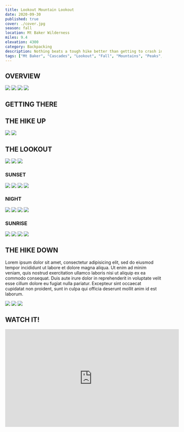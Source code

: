 ```yaml
---
title: Lookout Mountain Lookout
date: 2020-09-30
published: true
cover: ./cover.jpg
season: fall
location: Mt Baker Wilderness
miles: 9.4
elevation: 4300
category: Backpacking
description: Nothing beats a tough hike better than getting to crash in a real bed, surrounded by unbelievable views. Getting to camp overnight in a lookout is an incredible experience and it's even better with complete solitude and an incredible sunset and sunrise.
tags: ["Mt Baker", "Cascades", "Lookout", "Fall", "Mountains", "Peaks", "Summit", "Views", "Backpacking", "Hike", "NW Forest Pass", "Washington", "PNW"]
---
```


## OVERVIEW


![](./imgs/lookout_mountain_peak.jpg "")
![](./imgs/peaks.jpg "")
![](./imgs/ember_in_lookout.jpg "")
![](./imgs/sunset_lookout_mountain.jpg "")


## GETTING THERE


## THE HIKE UP

![](./imgs/lookout_mountain.jpg "")
![](./imgs/cascade_fog_beer.jpg "")


## THE LOOKOUT

![](./imgs/lookout_exterior.jpg "")
![](./imgs/golden_hour_in_lookout.jpg "")
![](./imgs/ember_looking_outside.jpg "")

### SUNSET
![](./imgs/sunset_over_mountains.jpg "")
![](./imgs/north_cascades_sunset_full_moon.jpg "")
![](./imgs/full_moon_mtns.jpg "")
![](./imgs/video_call_lookout.jpg "")


### NIGHT
![](./imgs/night_inside_lookout.jpg "")
![](./imgs/night_sky_from_firelookout.jpg "")
![](./imgs/starry_night_from_lookout.jpg "")
![](./imgs/northern_lights.jpg "")


### SUNRISE
![](./imgs/inside_lookout_sunrise.jpg "")
![](./imgs/dog_sunrise_in_lookout.jpg "")
![](./imgs/mountain_peaks_alpenglow.jpg "")
![](./imgs/mt_baker_alpenglow.jpg "")


## THE HIKE DOWN
Lorem ipsum dolor sit amet, consectetur adipisicing elit, sed do eiusmod tempor incididunt ut labore et dolore magna aliqua. Ut enim ad minim veniam, quis nostrud exercitation ullamco laboris nisi ut aliquip ex ea commodo consequat. Duis aute irure dolor in reprehenderit in voluptate velit esse cillum dolore eu fugiat nulla pariatur. Excepteur sint occaecat cupidatat non proident, sunt in culpa qui officia deserunt mollit anim id est laborum.

![](./imgs/lookout_from_below.jpg "")
![](./imgs/wildflowers.jpg "")
![](./imgs/trail.jpg "")


## WATCH IT!
<iframe width="560" height="315" src="https://www.youtube.com/embed/sAdXeK5v3ns" frameborder="0" allow="accelerometer; autoplay; clipboard-write; encrypted-media; gyroscope; picture-in-picture" allowfullscreen></iframe>
